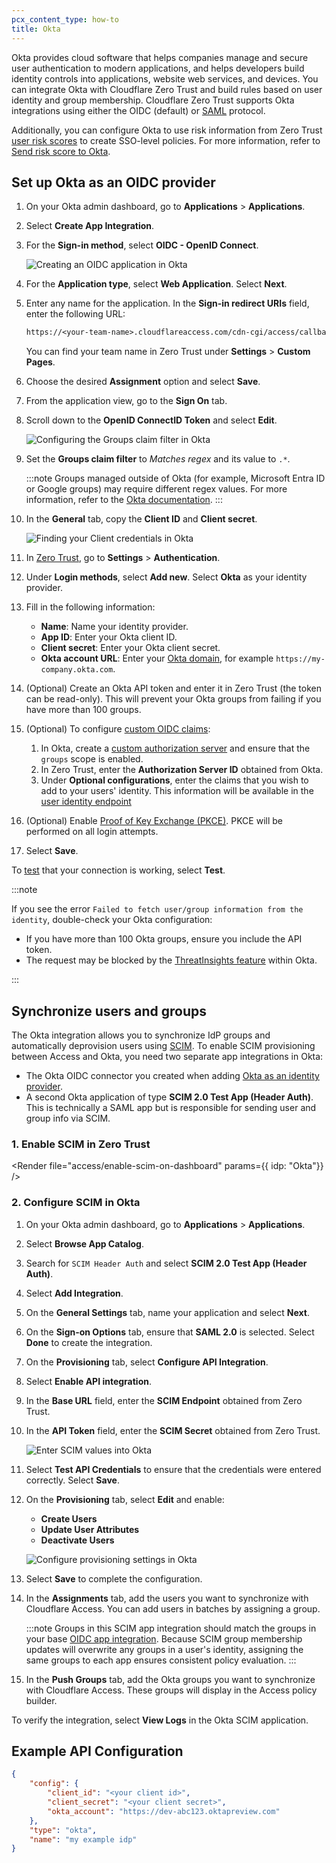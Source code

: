 ```yaml
---
pcx_content_type: how-to
title: Okta
---
```



Okta provides cloud software that helps companies manage and secure user authentication to modern applications, and helps developers build identity controls into applications, website web services, and devices. You can integrate Okta with Cloudflare Zero Trust and build rules based on user identity and group membership. Cloudflare Zero Trust supports Okta integrations using either the OIDC (default) or [SAML](/cloudflare-one/identity/idp-integration/okta-saml/) protocol.

Additionally, you can configure Okta to use risk information from Zero Trust [user risk scores](/cloudflare-one/insights/risk-score/) to create SSO-level policies. For more information, refer to [Send risk score to Okta](/cloudflare-one/insights/risk-score/#send-risk-score-to-okta).

## Set up Okta as an OIDC provider

1. On your Okta admin dashboard, go to **Applications** > **Applications**.

2. Select **Create App Integration**.

3. For the **Sign-in method**, select **OIDC - OpenID Connect**.

   ![Creating an OIDC application in Okta](~/assets/images/cloudflare-one/identity/okta/okta-1.png)

4. For the **Application type**, select **Web Application**. Select **Next**.

5. Enter any name for the application. In the **Sign-in redirect URIs** field, enter the following URL:

   ```txt
   https://<your-team-name>.cloudflareaccess.com/cdn-cgi/access/callback
   ```

   You can find your team name in Zero Trust under **Settings** > **Custom Pages**.

6. Choose the desired **Assignment** option and select **Save**.

7. From the application view, go to the **Sign On** tab.

8. Scroll down to the **OpenID ConnectID Token** and select **Edit**.

   ![Configuring the Groups claim filter in Okta](~/assets/images/cloudflare-one/identity/okta/okta-2.png)

9. Set the **Groups claim filter** to _Matches regex_ and its value to `.*`.

   :::note
   Groups managed outside of Okta (for example, Microsoft Entra ID or Google groups) may require different regex values. For more information, refer to the [Okta documentation](https://support.okta.com/help/s/article/Why-isnt-my-Groups-claim-returning-Active-Directory-groups).
   :::

10. In the **General** tab, copy the **Client ID** and **Client secret**.

    ![Finding your Client credentials in Okta](~/assets/images/cloudflare-one/identity/okta/okta-3.png)

11. In [Zero Trust](https://one.dash.cloudflare.com), go to **Settings** > **Authentication**.

12. Under **Login methods**, select **Add new**. Select **Okta** as your identity provider.

13. Fill in the following information:

    - **Name**: Name your identity provider.
    - **App ID**: Enter your Okta client ID.
    - **Client secret**: Enter your Okta client secret.
    - **Okta account URL**: Enter your [Okta domain](https://developer.okta.com/docs/guides/find-your-domain/main/), for example `https://my-company.okta.com`.

14. (Optional) Create an Okta API token and enter it in Zero Trust (the token can be read-only). This will prevent your Okta groups from failing if you have more than 100 groups.

15. (Optional) To configure [custom OIDC claims](/cloudflare-one/identity/idp-integration/generic-oidc/#oidc-claims):

    1. In Okta, create a [custom authorization server](https://developer.okta.com/docs/guides/customize-authz-server/main/) and ensure that the `groups` scope is enabled.
    2. In Zero Trust, enter the **Authorization Server ID** obtained from Okta.
    3. Under **Optional configurations**, enter the claims that you wish to add to your users' identity. This information will be available in the [user identity endpoint](/cloudflare-one/identity/authorization-cookie/application-token/#user-identity)

16. (Optional) Enable [Proof of Key Exchange (PKCE)](https://www.oauth.com/oauth2-servers/pkce/). PKCE will be performed on all login attempts.

17. Select **Save**.

To [test](/cloudflare-one/identity/idp-integration/#test-idps-in-zero-trust) that your connection is working, select **Test**.

:::note

If you see the error `Failed to fetch user/group information from the identity`, double-check your Okta configuration:

- If you have more than 100 Okta groups, ensure you include the API token.
- The request may be blocked by the [ThreatInsights feature](https://help.okta.com/en/prod/Content/Topics/Security/threat-insight/ti-index.htm) within Okta.

:::

## Synchronize users and groups

The Okta integration allows you to synchronize IdP groups and automatically deprovision users using [SCIM](/cloudflare-one/identity/users/scim/). To enable SCIM provisioning between Access and Okta, you need two separate app integrations in Okta:

- The Okta OIDC connector you created when adding [Okta as an identity provider](/cloudflare-one/identity/idp-integration/okta/#set-up-okta-as-an-oidc-provider).
- A second Okta application of type **SCIM 2.0 Test App (Header Auth)**. This is technically a SAML app but is responsible for sending user and group info via SCIM.

### 1. Enable SCIM in Zero Trust

<Render
	file="access/enable-scim-on-dashboard"
	params={{ idp: "Okta"}}
/>

### 2. Configure SCIM in Okta

1. On your Okta admin dashboard, go to **Applications** > **Applications**.

2. Select **Browse App Catalog**.

3. Search for `SCIM Header Auth` and select **SCIM 2.0 Test App (Header Auth)**.

4. Select **Add Integration**.

5. On the **General Settings** tab, name your application and select **Next**.

6. On the **Sign-on Options** tab, ensure that **SAML 2.0** is selected. Select **Done** to create the integration.

7. On the **Provisioning** tab, select **Configure API Integration**.

8. Select **Enable API integration**.

9. In the **Base URL** field, enter the **SCIM Endpoint** obtained from Zero Trust.

10. In the **API Token** field, enter the **SCIM Secret** obtained from Zero Trust.

    ![Enter SCIM values into Okta](~/assets/images/cloudflare-one/identity/okta/enter-scim-values.png)

11. Select **Test API Credentials** to ensure that the credentials were entered correctly. Select **Save**.

12. On the **Provisioning** tab, select **Edit** and enable:

    - **Create Users**
    - **Update User Attributes**
    - **Deactivate Users**

    ![Configure provisioning settings in Okta](~/assets/images/cloudflare-one/identity/okta/enable-provisioning.png)

13. Select **Save** to complete the configuration.

14. In the **Assignments** tab, add the users you want to synchronize with Cloudflare Access. You can add users in batches by assigning a group.

	:::note
	Groups in this SCIM app integration should match the groups in your base [OIDC app integration](/cloudflare-one/identity/idp-integration/okta/#set-up-okta-as-an-oidc-provider). Because SCIM group membership updates will overwrite any groups in a user's identity, assigning the same groups to each app ensures consistent policy evaluation.
	:::

15. In the **Push Groups** tab, add the Okta groups you want to synchronize with Cloudflare Access. These groups will display in the Access policy builder.

To verify the integration, select **View Logs** in the Okta SCIM application.

<Render file="access/verify-scim-provisioning"/>

## Example API Configuration

```json
{
	"config": {
		"client_id": "<your client id>",
		"client_secret": "<your client secret>",
		"okta_account": "https://dev-abc123.oktapreview.com"
	},
	"type": "okta",
	"name": "my example idp"
}
```
